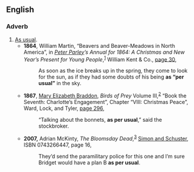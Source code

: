 ==English==

===Adverb===
{{infl|en|adverb|head=[[as]] [[per]] [[usual]]}}

# [[as usual|As usual]].
#* '''1864''', William Martin, “Beavers and Beaver-Meadows in North America”, in ''[[w:Peter Parley|Peter Parley]]’s Annual for 1864: A Christmas and New Year’s Present for Young People'',<sup>[http://books.google.com/books?id=siIGAAAAQAAJ]</sup> William Kent &amp; Co., [http://books.google.com/books?id=siIGAAAAQAAJ&amp;pg=PA30&amp;dq=%22as+per+usual%22 page 30],
#*: As soon as the ice breaks up in the spring, they come to look for the sun, as if they had some doubts of his being '''as “per usual”''' <!-- [sic] quotation marks --> in the sky.
#* '''1867''', [[w:Mary Elizabeth Braddon|Mary Elizabeth Braddon]], ''Birds of Prey'' Volume III,<sup>[http://books.google.com/books?id=f-ABAAAAQAAJ]</sup> “Book the Seventh: Charlotte’s Engagement”, Chapter “VIII: Christmas Peace”, Ward, Lock, and Tyler, [http://books.google.com/books?id=f-ABAAAAQAAJ&amp;pg=PA296&amp;dq=%22as+per+usual%22 page 296],
#*: “Talking about the bonnets, '''as per usual''',” said the stockbroker.
#* '''2007,''' Adrian McKinty, ''The Bloomsday Dead'',<sup>[http://books.google.com/books?id=cs08rJjFLNQC]</sup> [[w:Simon & Schuster|Simon and Schuster]], ISBN 0743266447, page 16,
#*: They’d send the paramilitary police for this one and I’m sure Bridget would have a plan B '''as per usual'''.